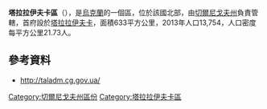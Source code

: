 '''塔拉拉伊夫卡區'''（{{lang-uk|Талалаївський район}}），是[[烏克蘭|烏克蘭]]的一個區，位於該國北部，由[[切爾尼戈夫州|切爾尼戈夫州]]負責管轄，首府設於[[塔拉拉伊夫卡|塔拉拉伊夫卡]]，面積633平方公里，2013年人口13,754，人口密度每平方公里21.73人。

==參考資料==
* http://taladm.cg.gov.ua/ {{Wayback|url=http://taladm.cg.gov.ua/ |date=20180916002554 }}

[[Category:切爾尼戈夫州區份|Category:切爾尼戈夫州區份]]
[[Category:塔拉拉伊夫卡區|Category:塔拉拉伊夫卡區]]


{{Chernihiv-geo-stub}}